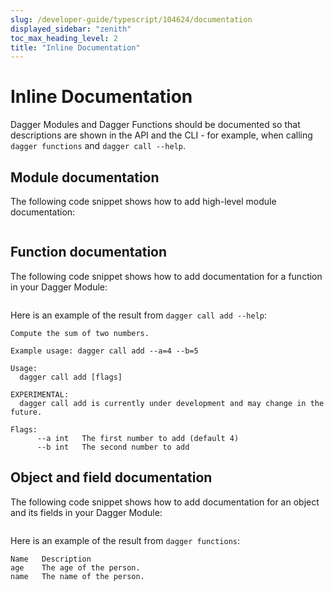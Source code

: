 ```yaml
---
slug: /developer-guide/typescript/104624/documentation
displayed_sidebar: "zenith"
toc_max_heading_level: 2
title: "Inline Documentation"
---
```



# Inline Documentation

<PartialExperimentalDocs />

Dagger Modules and Dagger Functions should be documented so that descriptions are shown
in the API and the CLI - for example, when calling `dagger functions` and `dagger call --help`.

## Module documentation

The following code snippet shows how to add high-level module documentation:

```typescript file=./snippets/documentation/module/index.ts
```

## Function documentation

The following code snippet shows how to add documentation for a function in your Dagger Module:

```typescript file=./snippets/documentation/function/index.ts
```

Here is an example of the result from `dagger call add --help`:

```shell
Compute the sum of two numbers.

Example usage: dagger call add --a=4 --b=5

Usage:
  dagger call add [flags]

EXPERIMENTAL:
  dagger call add is currently under development and may change in the future.

Flags:
      --a int   The first number to add (default 4)
      --b int   The second number to add
```

## Object and field documentation

The following code snippet shows how to add documentation for an object and its fields in your Dagger Module:

```typescript file=./snippets/documentation/object/index.ts
```

Here is an example of the result from `dagger functions`:

```shell
Name   Description
age    The age of the person.
name   The name of the person.
```
